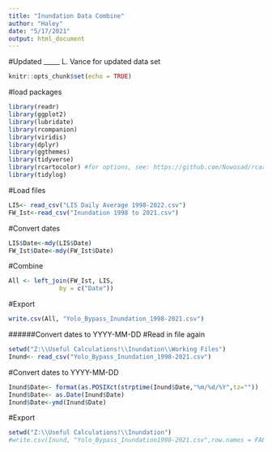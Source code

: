 ```yaml
---
title: "Inundation Data Combine"
author: "Haley"
date: "5/17/2021"
output: html_document
---
```


#Updated _____ L. Vance for updated data set

```r
knitr::opts_chunk$set(echo = TRUE)
```

#load packages
```r
library(readr)
library(ggplot2)
library(lubridate)
library(rcompanion)
library(viridis)
library(dplyr)
library(ggthemes)
library(tidyverse)
library(rcartocolor) #for options, see: https://github.com/Nowosad/rcartocolor
library(tidylog)
```
#Load files
```r
LIS<- read_csv("LIS Daily Average 1998-2022.csv")
FW_Ist<-read_csv("Inundation 1998 to 2021.csv")
```
#Convert dates 
```r
LIS$Date<-mdy(LIS$Date)
FW_Ist$Date<-mdy(FW_Ist$Date)
```
#Combine
```r
All <- left_join(FW_Ist, LIS, 
              by = c("Date"))
```
#Export
```r
write.csv(All, "Yolo_Bypass_Inundation_1998-2021.csv")
```
######Convert dates to YYYY-MM-DD
#Read in file again
```r
setwd("Z:\\Useful Calculations!\\Inundation\\Working Files")
Inund<- read_csv("Yolo_Bypass_Inundation_1998-2021.csv")
```
#Convert dates to YYYY-MM-DD
```r
Inund$Date<- format(as.POSIXct(strptime(Inund$Date,"%m/%d/%Y",tz="")) ,format = "%Y/%m/%d")
Inund$Date<- as.Date(Inund$Date)
Inund$Date<-ymd(Inund$Date)
```
#Export
```r
setwd("Z:\\Useful Calculations!\\Inundation")
#write.csv(Inund, "Yolo_Bypass_Inundation1998-2021.csv",row.names = FALSE)
```
